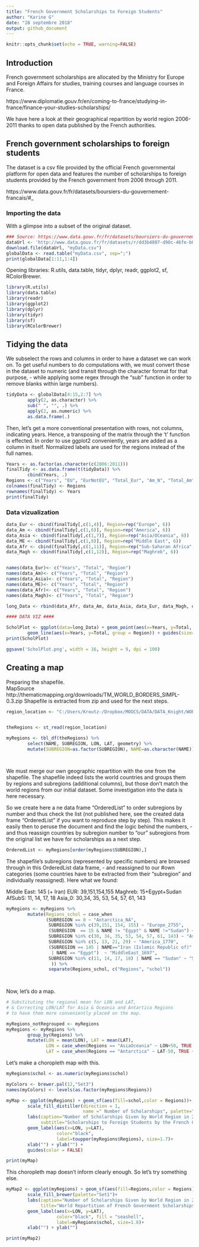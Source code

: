 ```yaml
---
title: "French Government Scholarships to Foreign Students"
author: "Karine G"
date: "28 septembre 2018"
output: github_document
---
```


```r
knitr::opts_chunk$set(echo = TRUE, warning=FALSE)
```

## Introduction

French government scholarships are allocated by the Ministry for Europe and Foreign Affairs for studies, training courses and language courses in France. 

https://www.diplomatie.gouv.fr/en/coming-to-france/studying-in-france/finance-your-studies-scholarships/

We have here a look at their geographical repartition by world region 2006-2011 thanks to open data published by the French authorities.

## French government scholarships to foreign students


The dataset is a csv file provided by the official French governmental platform for open data and features the number of scholarships to foreign students provided by the French government from 2006 through 2011. 

https://www.data.gouv.fr/fr/datasets/boursiers-du-gouvernement-francais/#_

### Importing the data 

With a glimpse into a subset of the original dataset.

```r
### Source: https://www.data.gouv.fr/fr/datasets/boursiers-du-gouvernement-francais/#_ 
dataUrl <- 'http://www.data.gouv.fr/fr/datasets/r/dd3b4807-d90c-46fe-b03a-2ad250db979f'
download.file(dataUrl, "myData.csv")
globalData <- read.table("myData.csv", sep=";")
print(globalData[1:11,1:4])
```

Opening libraries: R.utils, data.table, tidyr, dplyr, readr, ggplot2, sf, RColorBrewer. 

```r
library(R.utils)
library(data.table)
library(readr)
library(ggplot2)
library(dplyr)
library(tidyr)
library(sf)
library(RColorBrewer)
```

## Tidying the data
We subselect the rows and columns in order to have a dataset we can work on. To get useful numbers to do computations with, we must convert those in the dataset to numeric (and transit through the character format for that purpose, - while applying some regex through the "sub" function in order to remove blanks within large numbers).

```r
tidyData <- globalData[4:15,2:7] %>% 
        apply(2, as.character) %>% 
        sub(" ", "", .) %>% 
        apply(2, as.numeric) %>%
        as.data.frame(.)
```

Then, let's get a more conventional presentation with rows, not columns, indicating years. Hence, a transposing of the matrix through the 't' function is effected. In order to use ggplot2 conveniently, years are added as a column in itself. Normalized labels are used for the regions instead of the full names.

```r

Years <- as.factor(as.character(c(2006:2011)))
finalTidy <- as.data.frame(t(tidyData)) %>% 
        cbind(Years, .)
Regions <- c("Years", "EU", "EurNotEU", "Total_Eur", "Am_N", "Total_Am", "Total_Asia_O", "Middle_E", "AfSubS_F", "AfSubS_nF","Total_AfSubS", "Maghreb", "Total_Ge")
colnames(finalTidy) <- Regions
rownames(finalTidy) <- Years
print(finalTidy)
```

### Data vizualization

```r

data_Eur <- cbind(finalTidy[,c(1,4)], Region=rep("Europe", 6))
data_Am <- cbind(finalTidy[,c(1,6)], Region=rep("America", 6))
data_Asia <- cbind(finalTidy[,c(1,7)], Region=rep("Asia/OCeania", 6))
data_ME <- cbind(finalTidy[,c(1,8)], Region=rep("Middle East", 6))
data_Afr <- cbind(finalTidy[,c(1,11)], Region=rep("Sub-Saharan Africa", 6))
data_Magh <- cbind(finalTidy[,c(1,12)], Region=rep("Maghreb", 6))


names(data_Eur)<- c("Years", "Total", "Region")
names(data_Am)<- c("Years", "Total", "Region")
names(data_Asia)<- c("Years", "Total", "Region")
names(data_ME)<- c("Years", "Total", "Region")
names(data_Afr)<- c("Years", "Total", "Region")
names(data_Magh)<- c("Years", "Total", "Region")

long_Data <- rbind(data_Afr, data_Am, data_Asia, data_Eur, data_Magh, data_ME)

#### DATA VIZ ####

ScholPlot <- ggplot(data=long_Data) + geom_point(aes(x=Years, y=Total, color = Region, size= 10)) +
        geom_line(aes(x=Years, y=Total, group = Region)) + guides(size=FALSE)
print(ScholPlot)

ggsave('ScholPlot.png', width = 16, height = 9, dpi = 100)
```


## Creating a map

Preparing the shapefile.  
MapSource http://thematicmapping.org/downloads/TM_WORLD_BORDERS_SIMPL-0.3.zip 
Shapefile is extracted from zip and used for the next steps.


``` r


region_location <- "C:/Users/Kroutz-/Dropbox/MOOCS/DATA/DATA_Knight/WORLD_SIMPL/TM_WORLD_BORDERS_SIMPL-0.3.shp"


theRegions <- st_read(region_location)

myRegions <- tbl_df(theRegions) %>%
        select(NAME, SUBREGION, LON, LAT, geometry) %>%
        mutate(SUBREGION=as.factor(SUBREGION), NAME=as.character(NAME))




```` 

We must merge our own geographic repartition with the one from the shapefile. The shapefile indeed lists the world countries and groups them by regions and subregions (additional columns), but those don't match the world regions from our initial dataset. Some investigation into the data is here necessary.

So we create here a ne data frame "OrderedList" to order subregions by number and thus check the list (not published here, see the created data frame "OrderedList" if you want to reproduce step by step). This makes it easily then to peruse the document and find the logic behind the numbers, - and thus reassign countries by subregion number to "our" subregions from the original list we have for scholarships as a next step.


```r


OrderedList <- myRegions[order(myRegions$SUBREGION),]


```

The shapefile's subregions (represented by specific numbers) are browsed through in this OrderedList data frame, - and reassigned to our #own categories (some countries have to be extracted from their "subregion" and individually reassigned). Here what we found:

Middle East: 145 (+ Iran)
EUR:  39,151,154,155
Maghreb:   15+Egypt+Sudan
AfSubS:   11, 14, 17, 18
Asia_0:   30,34, 35, 53, 54, 57, 61, 143


```r


myRegions <- myRegions %>%
        mutate(Regions_schol = case_when
               (SUBREGION == 0 ~ "Antarctica_NA", 
                SUBREGION %in% c(39,151, 154, 155) ~ "Europe_2755",
                (SUBREGION  == 15 & NAME != "Egypt" & NAME !="Sudan") ~ "Maghreb_2997",
                SUBREGION %in% c(30, 34, 35, 53, 54, 57, 61, 143) ~ "AsiaOceania_2662",
                SUBREGION %in% c(5, 13, 21, 29) ~ "America_1770",
                (SUBREGION == 145 | NAME=="Iran (Islamic Republic of)"
                 | NAME == "Egypt")  ~ "MiddleEast_1697", 
                SUBREGION %in% c(11, 14, 17, 18) | NAME == "Sudan" ~ "SubSaharanAfrica_2906"
                 )) %>%
                separate(Regions_schol, c("Regions", "schol")) 
                                         



```

Now, let's do a map.

```r


# Substituting the regional mean for LON and LAT,
# & Correcting LON/LAT for Asia & Oceania and Antartica Regions 
# to have them more conveniently placed on the map.

myRegions_notRegrouped <- myRegions
myRegions <- myRegions %>%
        group_by(Regions) %>%
        mutate(LON = mean(LON), LAT = mean(LAT),
               LON = case_when(Regions == "AsiaOceania" ~ LON+50, TRUE  ~ LON),
               LAT = case_when(Regions == "Antarctica" ~ LAT-50, TRUE ~ LAT))

```

Let's make a choropleth map with this.

```r

myRegions$schol <- as.numeric(myRegions$schol)

myColors <- brewer.pal(12,"Set3") 
names(myColors) <- levels(as.factor(myRegions$Regions))

myMap <- ggplot(myRegions) + geom_sf(aes(fill=schol,color = Regions))+
        scale_fill_distiller(direction = 1, 
                             name =" Number of Scholarships", palette="Oranges")+
        labs(caption="Number of Scholarships Given by World Region in 2016", 
             subtitle="Scholarships to Foreign Students by the French Government")+
        geom_label(aes(x=LON, y=LAT), 
                   color="black", 
                   label=toupper(myRegions$Regions), size=1.7)+
        xlab("") + ylab("") +
        guides(color = FALSE)

print(myMap)
````

This choropleth map doesn't inform clearly enough.
So let's try something else.

```r

myMap2 <- ggplot(myRegions) + geom_sf(aes(fill=Regions,color = Regions))+
        scale_fill_brewer(palette="Set1")+
        labs(caption="Number of Scholarships Given by World Region in 2016", 
             title="World Repartition of French Government Scholarships")+
        geom_label(aes(x=LON, y=LAT), 
                   color="black", fill = "seashell", 
                   label=myRegions$schol, size=1.8)+
        xlab("") + ylab("")

print(myMap2)

````
